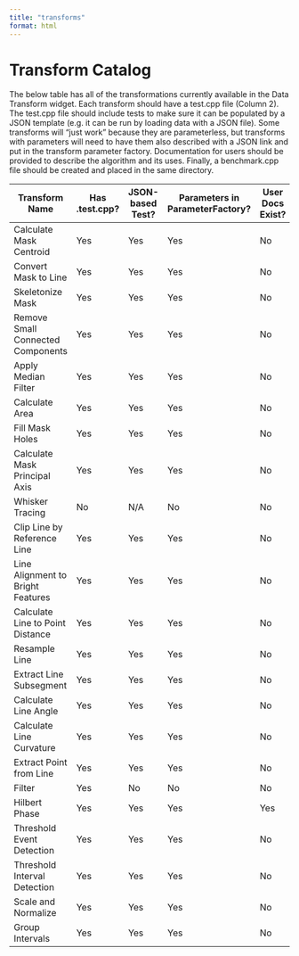 ```yaml
---
title: "transforms"
format: html
---
```


# Transform Catalog

The below table has all of the transformations currently available in the Data Transform widget. Each transform should have a test.cpp file (Column 2). The test.cpp file should include tests to make sure it can be populated by a JSON template (e.g. it can be run by loading data with a JSON file). Some transforms will "just work" because they are parameterless, but transforms with parameters will need to have them also described with a JSON link and put in the transform parameter factory. Documentation for users should be provided to describe the algorithm and its uses. Finally, a benchmark.cpp file should be created and placed in the same directory.

| Transform Name | Has .test.cpp? | JSON-based Test? | Parameters in ParameterFactory? | User Docs Exist? | Has benchmark.cpp? | Benchmark Results |
|-----------|-----------|-----------|-----------|-----------|-----------|-----------|
| Calculate Mask Centroid | Yes | Yes | Yes | No | No |  |
| Convert Mask to Line | Yes | Yes | Yes | No | No |  |
| Skeletonize Mask | Yes | Yes | Yes | No | No |  |
| Remove Small Connected Components | Yes | Yes | Yes | No | No |  |
| Apply Median Filter | Yes | Yes | Yes | No | No |  |
| Calculate Area | Yes | Yes | Yes | No | No |  |
| Fill Mask Holes | Yes | Yes | Yes | No | No |  |
| Calculate Mask Principal Axis | Yes | Yes | Yes | No | No |  |
| Whisker Tracing | No | N/A | No | No | No |  |
| Clip Line by Reference Line | Yes | Yes | Yes | No | No |  |
| Line Alignment to Bright Features | Yes | Yes | Yes | No | Yes | 10 images in 25ms |
| Calculate Line to Point Distance | Yes | Yes | Yes | No | No |  |
| Resample Line | Yes | Yes | Yes | No | No |  |
| Extract Line Subsegment | Yes | Yes | Yes | No | No |  |
| Calculate Line Angle | Yes | Yes | Yes | No | No |  |
| Calculate Line Curvature | Yes | Yes | Yes | No | No |  |
| Extract Point from Line | Yes | Yes | Yes | No | No |  |
| Filter | Yes | No | No | No | No |  |
| Hilbert Phase | Yes | Yes | Yes | Yes | No |  |
| Threshold Event Detection | Yes | Yes | Yes | No | No |  |
| Threshold Interval Detection | Yes | Yes | Yes | No | No |  |
| Scale and Normalize | Yes | Yes | Yes | No | No |  |
| Group Intervals | Yes | Yes | Yes | No | No |  |
